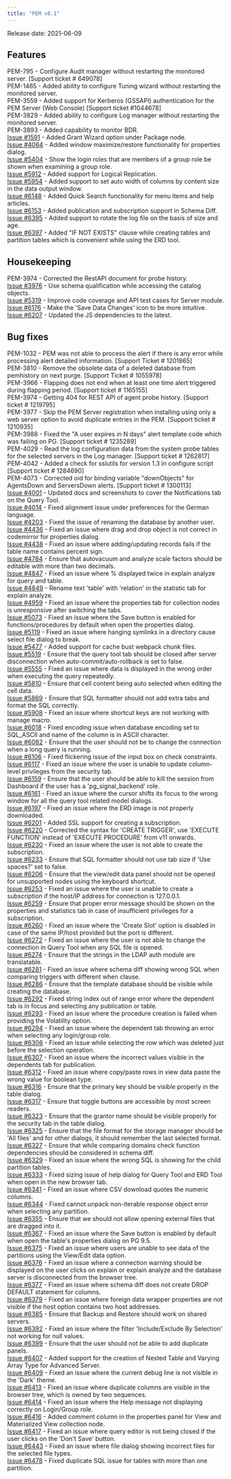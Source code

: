 ```yaml
---
title: "PEM v8.1"
---
```


Release date: 2021-06-09

## Features

PEM-795 - Configure Audit manager without restarting the monitored server. \[Support ticket # 649078]  
PEM-1465 - Added ability to configure Tuning wizard without restarting the monitored server.  
PEM-3559 - Added support for Kerberos (GSSAPI) authentication for the PEM Server (Web Console) \[Support ticket #1044678]  
PEM-3829 - Added ability to configure Log manager without restarting the monitored server.  
PEM-3893 - Added capability to monitor BDR.  
[Issue #1591](https://redmine.postgresql.org/issues/1591) - Added Grant Wizard option under Package node.  
[Issue #4064](https://redmine.postgresql.org/issues/4064) - Added window maximize/restore functionality for properties dialog.  
[Issue #5404](https://redmine.postgresql.org/issues/5404) - Show the login roles that are members of a group role be shown when examining a group role.  
[Issue #5912](https://redmine.postgresql.org/issues/5912) - Added support for Logical Replication.  
[Issue #5954](https://redmine.postgresql.org/issues/5954) - Added support to set auto width of columns by content size in the data output window.  
[Issue #6148](https://redmine.postgresql.org/issues/6148) - Added Quick Search functionality for menu items and help articles.  
[Issue #6153](https://redmine.postgresql.org/issues/6153) - Added publication and subscription support in Schema Diff.  
[Issue #6395](https://redmine.postgresql.org/issues/6395) - Added support to rotate the log file on the basis of size and age.  
[Issue #6397](https://redmine.postgresql.org/issues/6397) - Added "IF NOT EXISTS" clause while creating tables and partition tables which is convenient while using the ERD tool.

## Housekeeping

PEM-3974 - Corrected the RestAPI document for probe history.  
[Issue #3976](https://redmine.postgresql.org/issues/3976) - Use schema qualification while accessing the catalog objects.  
[Issue #5319](https://redmine.postgresql.org/issues/5319) - Improve code coverage and API test cases for Server module.  
[Issue #6176](https://redmine.postgresql.org/issues/6176) - Make the 'Save Data Changes' icon to be more intuitive.  
[Issue #6207](https://redmine.postgresql.org/issues/6207) - Updated the JS dependencies to the latest.

## Bug fixes

PEM-1032 - PEM was not able to process the alert if there is any error while processing alert detailed information. \[Support Ticket # 1201865]  
PEM-3810 - Remove the obsolete data of a deleted database from pemhistory on next purge. \[Support Ticket # 1055978]  
PEM-3966 - Flapping does not end when at least one time alert triggered during flapping period. \[Support ticket # 1165155]  
PEM-3974 - Getting 404 for REST API of agent probe history. \[Support ticket # 1219795]  
PEM-3977 - Skip the PEM Server registration when installing using only a web server option to avoid duplicate entries in the PEM. \[Support ticket # 1210935]  
PEM-3988 - Fixed the "A user expires in N days" alert template code which was failing on PG. \[Support ticket # 1235289]  
PEM-4029 - Read the log configuration data from the system probe tables for the selected servers in the Log manager. \[Support ticket # 1262817]  
PEM-4042 - Added a check for sslutils for version 1.3 in configure script \[Support ticket # 1284690]  
PEM-4073 - Corrected oid for binding variable "downObjects" for AgentsDown and ServersDown alerts. \[Support ticket # 1300113]  
[Issue #4001](https://redmine.postgresql.org/issues/4001) - Updated docs and screenshots to cover the Notifications tab on the Query Tool.  
[Issue #4014](https://redmine.postgresql.org/issues/4014) - Fixed alignment issue under preferences for the German language.  
[Issue #4203](https://redmine.postgresql.org/issues/4203) - Fixed the issue of renaming the database by another user.  
[Issue #4436](https://redmine.postgresql.org/issues/4436) - Fixed an issue where drag and drop object is not correct in codemirror for properties dialog.  
[Issue #4438](https://redmine.postgresql.org/issues/4438) - Fixed an issue where adding/updating records fails if the table name contains percent sign.  
[Issue #4784](https://redmine.postgresql.org/issues/4784) - Ensure that autovacuum and analyze scale factors should be editable with more than two decimals.  
[Issue #4847](https://redmine.postgresql.org/issues/4847) - Fixed an issue where % displayed twice in explain analyze for query and table.  
[Issue #4849](https://redmine.postgresql.org/issues/4849) - Rename text 'table' with 'relation' in the statistic tab for explain analyze.  
[Issue #4959](https://redmine.postgresql.org/issues/4959) - Fixed an issue where the properties tab for collection nodes is unresponsive after switching the tabs.  
[Issue #5073](https://redmine.postgresql.org/issues/5073) - Fixed an issue where the Save button is enabled for functions/procedures by default when open the properties dialog.  
[Issue #5119](https://redmine.postgresql.org/issues/5119) - Fixed an issue where hanging symlinks in a directory cause select file dialog to break.  
[Issue #5477](https://redmine.postgresql.org/issues/5477) - Added support for cache bust webpack chunk files.  
[Issue #5519](https://redmine.postgresql.org/issues/5519) - Ensure that the query tool tab should be closed after server disconnection when auto-commit/auto-rollback is set to false.  
[Issue #5555](https://redmine.postgresql.org/issues/5555) - Fixed an issue where data is displayed in the wrong order when executing the query repeatedly.  
[Issue #5810](https://redmine.postgresql.org/issues/5810) - Ensure that cell content being auto selected when editing the cell data.  
[Issue #5869](https://redmine.postgresql.org/issues/5869) - Ensure that SQL formatter should not add extra tabs and format the SQL correctly.  
[Issue #5908](https://redmine.postgresql.org/issues/5908) - Fixed an issue where shortcut keys are not working with manage macro.  
[Issue #6018](https://redmine.postgresql.org/issues/6018) - Fixed encoding issue when database encoding set to SQL_ASCII and name of the column is in ASCII character.  
[Issue #6082](https://redmine.postgresql.org/issues/6082) - Ensure that the user should not be to change the connection when a long query is running.  
[Issue #6106](https://redmine.postgresql.org/issues/6106) - Fixed flickering issue of the input box on check constraints.  
[Issue #6117](https://redmine.postgresql.org/issues/6117) - Fixed an issue where the user is unable to update column-level privileges from the security tab.  
[Issue #6159](https://redmine.postgresql.org/issues/6159) - Ensure that the user should be able to kill the session from Dashboard if the user has a 'pg_signal_backend' role.  
[Issue #6161](https://redmine.postgresql.org/issues/6161) - Fixed an issue where the cursor shifts its focus to the wrong window for all the query tool related model dialogs.  
[Issue #6197](https://redmine.postgresql.org/issues/6197) - Fixed an issue where the ERD image is not properly downloaded.  
[Issue #6201](https://redmine.postgresql.org/issues/6201) - Added SSL support for creating a subscription.  
[Issue #6220](https://redmine.postgresql.org/issues/6220) - Corrected the syntax for 'CREATE TRIGGER', use 'EXECUTE FUNCTION' instead of 'EXECUTE PROCEDURE' from v11 onwards.  
[Issue #6230](https://redmine.postgresql.org/issues/6230) - Fixed an issue where the user is not able to create the subscription.  
[Issue #6233](https://redmine.postgresql.org/issues/6233) - Ensure that SQL formatter should not use tab size if 'Use spaces?' set to false.  
[Issue #6206](https://redmine.postgresql.org/issues/6206) - Ensure that the view/edit data panel should not be opened for unsupported nodes using the keyboard shortcut.  
[Issue #6253](https://redmine.postgresql.org/issues/6253) - Fixed an issue where the user is unable to create a subscription if the host/IP address for connection is 127.0.0.1.  
[Issue #6259](https://redmine.postgresql.org/issues/6259) - Ensure that proper error message should be shown on the properties and statistics tab in case of insufficient privileges for a subscription.  
[Issue #6260](https://redmine.postgresql.org/issues/6260) - Fixed an issue where the 'Create Slot' option is disabled in case of the same IP/host provided but the port is different.  
[Issue #6272](https://redmine.postgresql.org/issues/6272) - Fixed an issue where the user is not able to change the connection in Query Tool when any SQL file is opened.  
[Issue #6274](https://redmine.postgresql.org/issues/6274) - Ensure that the strings in the LDAP auth module are translatable.  
[Issue #6281](https://redmine.postgresql.org/issues/6281) - Fixed an issue where schema diff showing wrong SQL when comparing triggers with different when clause.  
[Issue #6286](https://redmine.postgresql.org/issues/6286) - Ensure that the template database should be visible while creating the database.  
[Issue #6292](https://redmine.postgresql.org/issues/6292) - Fixed string index out of range error where the dependent tab is in focus and selecting any publication or table.  
[Issue #6293](https://redmine.postgresql.org/issues/6293) - Fixed an issue where the procedure creation is failed when providing the Volatility option.  
[Issue #6294](https://redmine.postgresql.org/issues/6294) - Fixed an issue where the dependent tab throwing an error when selecting any login/group role.  
[Issue #6306](https://redmine.postgresql.org/issues/6306) - Fixed an issue while selecting the row which was deleted just before the selection operation.  
[Issue #6307](https://redmine.postgresql.org/issues/6307) - Fixed an issue where the incorrect values visible in the dependents tab for publication.  
[Issue #6312](https://redmine.postgresql.org/issues/6312) - Fixed an issue where copy/paste rows in view data paste the wrong value for boolean type.  
[Issue #6316](https://redmine.postgresql.org/issues/6316) - Ensure that the primary key should be visible properly in the table dialog.  
[Issue #6317](https://redmine.postgresql.org/issues/6317) - Ensure that toggle buttons are accessible by most screen readers.  
[Issue #6323](https://redmine.postgresql.org/issues/6323) - Ensure that the grantor name should be visible properly for the security tab in the table dialog.  
[Issue #6325](https://redmine.postgresql.org/issues/6325) - Ensure that the file format for the storage manager should be 'All files' and for other dialogs, it should remember the last selected format.  
[Issue #6327](https://redmine.postgresql.org/issues/6327) - Ensure that while comparing domains check function dependencies should be considered in schema diff.  
[Issue #6329](https://redmine.postgresql.org/issues/6329) - Fixed an issue where the wrong SQL is showing for the child partition tables.  
[Issue #6333](https://redmine.postgresql.org/issues/6333) - Fixed sizing issue of help dialog for Query Tool and ERD Tool when open in the new browser tab.  
[Issue #6341](https://redmine.postgresql.org/issues/6341) - Fixed an issue where CSV download quotes the numeric columns.  
[Issue #6344](https://redmine.postgresql.org/issues/6344) - Fixed cannot unpack non-iterable response object error when selecting any partition.  
[Issue #6355](https://redmine.postgresql.org/issues/6355) - Ensure that we should not allow opening external files that are dragged into it.  
[Issue #6367](https://redmine.postgresql.org/issues/6367) - Fixed an issue where the Save button is enabled by default when open the table's properties dialog on PG 9.5.  
[Issue #6375](https://redmine.postgresql.org/issues/6375) - Fixed an issue where users are unable to see data of the partitions using the View/Edit data option.  
[Issue #6376](https://redmine.postgresql.org/issues/6376) - Fixed an issue where a connection warning should be displayed on the user clicks on explain or explain analyze and the database server is disconnected from the browser tree.  
[Issue #6377](https://redmine.postgresql.org/issues/6377) - Fixed an issue where schema diff does not create DROP DEFAULT statement for columns.  
[Issue #6379](https://redmine.postgresql.org/issues/6379) - Fixed an issue where foreign data wrapper properties are not visible if the host option contains two host addresses.  
[Issue #6385](https://redmine.postgresql.org/issues/6385) - Ensure that Backup and Restore should work on shared servers.  
[Issue #6392](https://redmine.postgresql.org/issues/6392) - Fixed an issue where the filter 'Include/Exclude By Selection' not working for null values.  
[Issue #6399](https://redmine.postgresql.org/issues/6399) - Ensure that the user should not be able to add duplicate panels.  
[Issue #6407](https://redmine.postgresql.org/issues/6407) - Added support for the creation of Nested Table and Varying Array Type for Advanced Server.  
[Issue #6409](https://redmine.postgresql.org/issues/6409) - Fixed an issue where the current debug line is not visible in the 'Dark' theme.  
[Issue #6413](https://redmine.postgresql.org/issues/6413) - Fixed an issue where duplicate columns are visible in the browser tree, which is owned by two sequences.  
[Issue #6414](https://redmine.postgresql.org/issues/6414) - Fixed an issue where the Help message not displaying correctly on Login/Group role.  
[Issue #6416](https://redmine.postgresql.org/issues/6416) - Added comment column in the properties panel for View and Materialized View collection node.  
[Issue #6417](https://redmine.postgresql.org/issues/6417) - Fixed an issue where query editor is not being closed if the user clicks on the 'Don't Save' button.  
[Issue #6443](https://redmine.postgresql.org/issues/6443) - Fixed an issue where file dialog showing incorrect files for the selected file types.  
[Issue #6478](https://redmine.postgresql.org/issues/6478) - Fixed duplicate SQL issue for tables with more than one partition.
